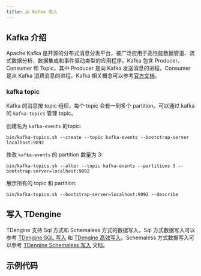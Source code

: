 ```yaml
---
title: 从 Kafka 写入
---
```



## Kafka 介绍

Apache Kafka 是开源的分布式消息分发平台，被广泛应用于高性能数据管道、流式数据分析、数据集成和事件驱动类型的应用程序。Kafka 包含 Producer、Consumer 和 Topic，其中 Producer 是向 Kafka 发送消息的进程，Consumer 是从 Kafka 消费消息的进程。Kafka 相关概念可以参考[官方文档](https://kafka.apache.org/documentation/#gettingStarted)。


### kafka topic

Kafka 的消息按 topic 组织，每个 topic 会有一到多个 partition。可以通过 kafka 的 `kafka-topics` 管理 topic。

创建名为 `kafka-events` 的topic:

```
bin/kafka-topics.sh --create --topic kafka-events --bootstrap-server localhost:9092
```

修改 `kafka-events` 的 partition 数量为 3:

```
bin/kafka-topics.sh --alter --topic kafka-events --partitions 3 --bootstrap-server=localhost:9092
```

展示所有的 topic 和 partition:

```
bin/kafka-topics.sh --bootstrap-server=localhost:9092 --describe
```

## 写入 TDengine

TDengine 支持 Sql 方式和 Schemaless 方式的数据写入，Sql 方式数据写入可以参考 [TDengine SQL 写入](../sql-writing/) 和 [TDengine 高效写入](../high-volume/)。Schemaless 方式数据写入可以参考 [TDengine Schemaless 写入](../../../develop/insert-data/schemless/) 文档。

## 示例代码

<Tabs defaultValue="Python" groupId="lang">
  <TabItem label="Python" value="Python">
    <PyKafka />
  </TabItem>
</Tabs>

